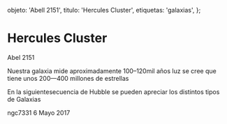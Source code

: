 
  objeto: 'Abell 2151',
  titulo: 'Hercules Cluster',
  etiquetas: 'galaxias',
};

# Hercules Cluster

<Imagen
  src="objeto/abell-2151_20140200_4_logodef.png"
  fecha="20140200"
/>

Abel 2151

<Imagen
  src="objeto/abell-2151_20110527_3_abel-2151-2-1200s-27-mayo-2011pa.jpg"
  fecha="20110527"
/>

Nuestra galaxia mide aproximadamente 100–120mil años luz se cree que tiene unos 200—400 millones de estrellas

<Imagen
  src="objeto/abell-2151_20121200_2_hubble_sequence_photo.png"
  fecha="20121200"
/>

En la siguientesecuencia de Hubble se pueden apreciar los distintos tipos de Galaxias

<Imagen
  src="objeto/abell-2151_20170506_1_20170506_200443.jpg"
  fecha="20170506"
/>

ngc7331 6 Mayo 2017